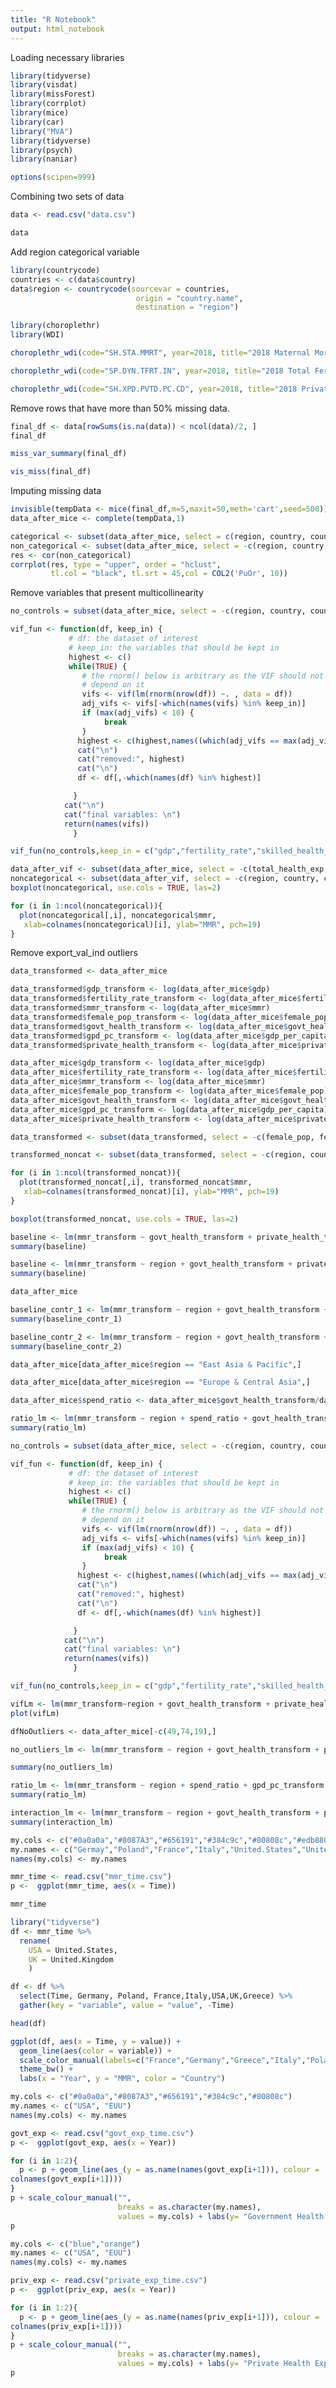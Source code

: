 ```yaml
---
title: "R Notebook"
output: html_notebook
---
```


Loading necessary libraries
```r
library(tidyverse)
library(visdat)
library(missForest)
library(corrplot)
library(mice)
library(car)
library("MVA")
library(tidyverse)
library(psych)
library(naniar)

options(scipen=999)
```

Combining two sets of data
```r
data <- read.csv("data.csv")

data
```

Add region categorical variable
```r
library(countrycode)
countries <- c(data$country)
data$region <- countrycode(sourcevar = countries,
                            origin = "country.name",
                            destination = "region")
```

```r
library(choroplethr)
library(WDI) 

choroplethr_wdi(code="SH.STA.MMRT", year=2018, title="2018 Maternal Mortality Ratio", num_colors=1)
```
```r
choroplethr_wdi(code="SP.DYN.TFRT.IN", year=2018, title="2018 Total Fertility Rate", num_colors=1)

```
```r
choroplethr_wdi(code="SH.XPD.PVTD.PC.CD", year=2018, title="2018 Private Health Expenditure", num_colors=9)
```


Remove rows that have more than 50% missing data.
```r
final_df <- data[rowSums(is.na(data)) < ncol(data)/2, ]
final_df
```

```r
miss_var_summary(final_df)
```

```r
vis_miss(final_df)
```

Imputing missing data
```r
invisible(tempData <- mice(final_df,m=5,maxit=50,meth='cart',seed=500))
data_after_mice <- complete(tempData,1)
```


```r
categorical <- subset(data_after_mice, select = c(region, country, country_code))
non_categorical <- subset(data_after_mice, select = -c(region, country, country_code))
res <- cor(non_categorical)
corrplot(res, type = "upper", order = "hclust", 
         tl.col = "black", tl.srt = 45,col = COL2('PuOr', 10))
```
Remove variables that present multicollinearity
```r
no_controls = subset(data_after_mice, select = -c(region, country, country_code))

vif_fun <- function(df, keep_in) {
             # df: the dataset of interest
             # keep_in: the variables that should be kept in  
             highest <- c()
             while(TRUE) {
                # the rnorm() below is arbitrary as the VIF should not 
                # depend on it
                vifs <- vif(lm(rnorm(nrow(df)) ~. , data = df))
                adj_vifs <- vifs[-which(names(vifs) %in% keep_in)]
                if (max(adj_vifs) < 10) {
                     break
                }
               highest <- c(highest,names((which(adj_vifs == max(adj_vifs)))))
               cat("\n")
               cat("removed:", highest)
               cat("\n")
               df <- df[,-which(names(df) %in% highest)]

              }
            cat("\n")
            cat("final variables: \n")
            return(names(vifs))
              }

vif_fun(no_controls,keep_in = c("gdp","fertility_rate","skilled_health_staff","mmr"))
```

```r
data_after_vif <- subset(data_after_mice, select = -c(total_health_exp, oop_health_exp))
noncategorical <- subset(data_after_vif, select = -c(region, country, country_code))
boxplot(noncategorical, use.cols = TRUE, las=2)
```

```r
for (i in 1:ncol(noncategorical)){
  plot(noncategorical[,i], noncategorical$mmr,
   xlab=colnames(noncategorical)[i], ylab="MMR", pch=19)
}
```

Remove export_val_ind outliers
```r
data_transformed <- data_after_mice

data_transformed$gdp_transform <- log(data_after_mice$gdp)
data_transformed$fertility_rate_transform <- log(data_after_mice$fertility_rate)
data_transformed$mmr_transform <- log(data_after_mice$mmr)
data_transformed$female_pop_transform <- log(data_after_mice$female_pop)
data_transformed$govt_health_transform <- log(data_after_mice$govt_health_exp)
data_transformed$gpd_pc_transform <- log(data_after_mice$gdp_per_capita)
data_transformed$private_health_transform <- log(data_after_mice$private_health_exp)

data_after_mice$gdp_transform <- log(data_after_mice$gdp)
data_after_mice$fertility_rate_transform <- log(data_after_mice$fertility_rate)
data_after_mice$mmr_transform <- log(data_after_mice$mmr)
data_after_mice$female_pop_transform <- log(data_after_mice$female_pop)
data_after_mice$govt_health_transform <- log(data_after_mice$govt_health_exp)
data_after_mice$gpd_pc_transform <- log(data_after_mice$gdp_per_capita)
data_after_mice$private_health_transform <- log(data_after_mice$private_health_exp)

data_transformed <- subset(data_transformed, select = -c(female_pop, fertility_rate, mmr, gdp, govt_health_exp, gdp_per_capita, private_health_exp))
```

```r
transformed_noncat <- subset(data_transformed, select = -c(region, country, country_code))

for (i in 1:ncol(transformed_noncat)){
  plot(transformed_noncat[,i], transformed_noncat$mmr,
   xlab=colnames(transformed_noncat)[i], ylab="MMR", pch=19)
}
```

```r
boxplot(transformed_noncat, use.cols = TRUE, las=2)
```

```r
baseline <- lm(mmr_transform ~ govt_health_transform + private_health_transform, data = data_after_mice)
summary(baseline)
```

```r
baseline <- lm(mmr_transform ~ region + govt_health_transform + private_health_transform, data = data_after_mice)
summary(baseline)
```

```r
data_after_mice
```

```r
baseline_contr_1 <- lm(mmr_transform ~ region + govt_health_transform + private_health_transform + gpd_pc_transform + gdp_transform + rule_of_law + comp_educ + female_pop_transform + fertility_rate_transform + sab, data = data_after_mice)
summary(baseline_contr_1)
```

```r
baseline_contr_2 <- lm(mmr_transform ~ region + govt_health_transform + private_health_transform + gdp_transform + fertility_rate_transform + sab, data = data_after_mice)
summary(baseline_contr_2)
```
```r
data_after_mice[data_after_mice$region == "East Asia & Pacific",]

```

```r
data_after_mice[data_after_mice$region == "Europe & Central Asia",]

```

```r
data_after_mice$spend_ratio <- data_after_mice$govt_health_transform/data_after_mice$private_health_transform
```

```r
ratio_lm <- lm(mmr_transform ~ region + spend_ratio + govt_health_transform + private_health_transform + gdp_transform + fertility_rate_transform + sab, data = data_after_mice)
summary(ratio_lm)
```


```r
no_controls = subset(data_after_mice, select = -c(region, country, country_code))

vif_fun <- function(df, keep_in) {
             # df: the dataset of interest
             # keep_in: the variables that should be kept in  
             highest <- c()
             while(TRUE) {
                # the rnorm() below is arbitrary as the VIF should not 
                # depend on it
                vifs <- vif(lm(rnorm(nrow(df)) ~. , data = df))
                adj_vifs <- vifs[-which(names(vifs) %in% keep_in)]
                if (max(adj_vifs) < 10) {
                     break
                }
               highest <- c(highest,names((which(adj_vifs == max(adj_vifs)))))
               cat("\n")
               cat("removed:", highest)
               cat("\n")
               df <- df[,-which(names(df) %in% highest)]

              }
            cat("\n")
            cat("final variables: \n")
            return(names(vifs))
              }

vif_fun(no_controls,keep_in = c("gdp","fertility_rate","skilled_health_staff","mmr"))
```

```r
vifLm <- lm(mmr_transform~region + govt_health_transform + private_health_transform + gdp_transform + fertility_rate_transform + sab, data = data_after_mice)
plot(vifLm)

dfNoOutliers <- data_after_mice[-c(49,74,19),]
```
```r
no_outliers_lm <- lm(mmr_transform ~ region + govt_health_transform + private_health_transform + gdp_transform + fertility_rate_transform + sab, data = dfNoOutliers)

summary(no_outliers_lm)
```

```r
ratio_lm <- lm(mmr_transform ~ region + spend_ratio + gpd_pc_transform + gdp_transform + rule_of_law + comp_educ + female_pop_transform + fertility_rate_transform + sab, data = dfAfterVIF)
summary(ratio_lm)
```

```r
interaction_lm <- lm(mmr_transform ~ region + govt_health_transform + private_health_transform + gdp_transform + fertility_rate_transform + sab + region*govt_health_transform + region*private_health_transform, data = data_after_mice)
summary(interaction_lm)
```

```r
my.cols <- c("#0a0a0a","#8087A3","#656191","#384c9c","#80808c","#edb880","#ed8618")
my.names <- c("Germay","Poland","France","Italy","United.States","United.Kingdom","Greece")
names(my.cols) <- my.names

mmr_time <- read.csv("mmr_time.csv")
p <-  ggplot(mmr_time, aes(x = Time))
```

```r
mmr_time
```
```r
library("tidyverse")
df <- mmr_time %>% 
  rename(
    USA = United.States,
    UK = United.Kingdom
    )

df <- df %>%
  select(Time, Germany, Poland, France,Italy,USA,UK,Greece) %>%
  gather(key = "variable", value = "value", -Time)

head(df)

```


```r
ggplot(df, aes(x = Time, y = value)) + 
  geom_line(aes(color = variable)) + 
  scale_color_manual(labels=c("France","Germany","Greece","Italy","Poland","United.Kingdom","United.States"),values = c("#0a0a0a","#c8c8cc","#9f9dd1","#4d49b8","#f76902","#edb880","#ed8618")) +
  theme_bw() +
  labs(x = "Year", y = "MMR", color = "Country")
```


```r
my.cols <- c("#0a0a0a","#8087A3","#656191","#384c9c","#80808c")
my.names <- c("USA", "EUU")
names(my.cols) <- my.names

govt_exp <- read.csv("govt_exp_time.csv")
p <-  ggplot(govt_exp, aes(x = Year))

for (i in 1:2){
  p <- p + geom_line(aes_(y = as.name(names(govt_exp[i+1])), colour = 
colnames(govt_exp[i+1])))
}
p + scale_colour_manual("", 
                        breaks = as.character(my.names),
                        values = my.cols) + labs(y= "Government Health Expenditure Per Capita (Current US $)")
p
```

```r
my.cols <- c("blue","orange")
my.names <- c("USA", "EUU")
names(my.cols) <- my.names

priv_exp <- read.csv("private_exp_time.csv")
p <-  ggplot(priv_exp, aes(x = Year))

for (i in 1:2){
  p <- p + geom_line(aes_(y = as.name(names(priv_exp[i+1])), colour = 
colnames(priv_exp[i+1])))
}
p + scale_colour_manual("", 
                        breaks = as.character(my.names),
                        values = my.cols) + labs(y= "Private Health Expenditure Per Capita (Current US $)")
p
```